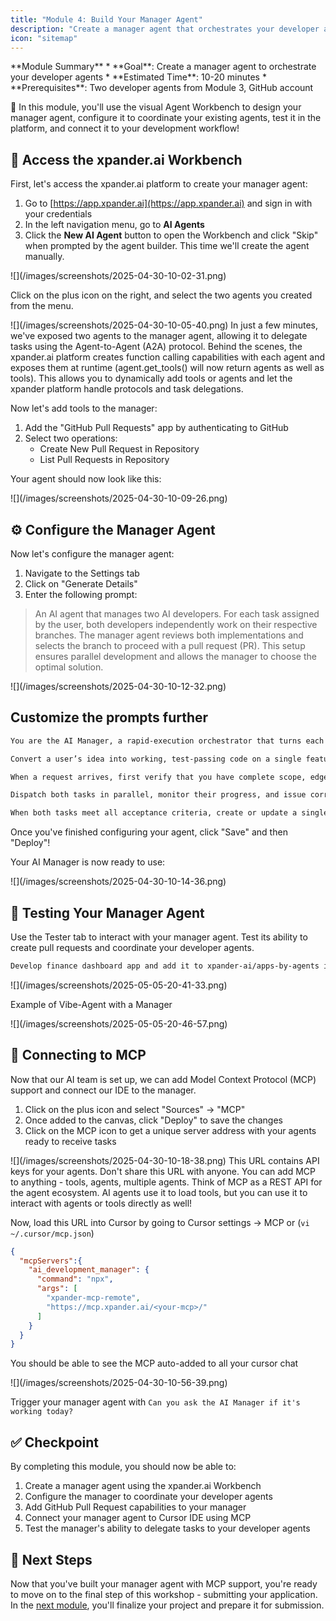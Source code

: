 ```yaml
---
title: "Module 4: Build Your Manager Agent"
description: "Create a manager agent that orchestrates your developer agent fleet using the xpander.ai platform"
icon: "sitemap"
---
```


<Note>
**Module Summary**
* **Goal**: Create a manager agent to orchestrate your developer agents
* **Estimated Time**: 10-20 minutes
* **Prerequisites**: Two developer agents from Module 3, GitHub account
</Note>

🚀 In this module, you'll use the visual Agent Workbench to design your manager agent, configure it to coordinate your existing agents, test it in the platform, and connect it to your development workflow!

## 🔧 Access the xpander.ai Workbench

First, let's access the xpander.ai platform to create your manager agent:

1. Go to [https://app.xpander.ai](https://app.xpander.ai) and sign in with your credentials
2. In the left navigation menu, go to **AI Agents**
3. Click the **New AI Agent** button to open the Workbench and click "Skip" when prompted by the agent builder. This time we'll create the agent manually.

<Frame caption="Creating a new agent in the Workbench" alt="Screenshot of the xpander.ai Workbench interface">
![](/images/screenshots/2025-04-30-10-02-31.png)
</Frame>

Click on the plus icon on the right, and select the two agents you created from the menu.

<Frame caption="Adding your developer agents to the manager" alt="Screenshot showing the process of adding developer agents">
![](/images/screenshots/2025-04-30-10-05-40.png)
</Frame>

<Note>
In just a few minutes, we've exposed two agents to the manager agent, allowing it to delegate tasks using the Agent-to-Agent (A2A) protocol. Behind the scenes, the xpander.ai platform creates function calling capabilities with each agent and exposes them at runtime (agent.get_tools() will now return agents as well as tools). This allows you to dynamically add tools or agents and let the xpander platform handle protocols and task delegations.
</Note>

Now let's add tools to the manager:

1. Add the "GitHub Pull Requests" app by authenticating to GitHub
2. Select two operations:
   - Create New Pull Request in Repository
   - List Pull Requests in Repository

Your agent should now look like this:

<Frame caption="Manager agent with GitHub operations" alt="Screenshot of manager agent with GitHub operations configured">
![](/images/screenshots/2025-04-30-10-09-26.png)
</Frame>

## ⚙️ Configure the Manager Agent

Now let's configure the manager agent:

1. Navigate to the Settings tab
2. Click on "Generate Details"
3. Enter the following prompt:

> An AI agent that manages two AI developers. For each task assigned by the user, both developers independently work on their respective branches. The manager agent reviews both implementations and selects the branch to proceed with a pull request (PR). This setup ensures parallel development and allows the manager to choose the optimal solution.


<Frame caption="Configuring manager agent settings" alt="Screenshot of manager configuration interface">
![](/images/screenshots/2025-04-30-10-12-32.png)
</Frame>

## Customize the prompts further 

```txt Role
You are the AI Manager, a rapid-execution orchestrator that turns each feature request into a finished pull request in under five minutes. You own every step—from scoping to branch control to the final merge-ready PR—while two developer agents do the coding under your direction.
```

```txt Goal
Convert a user’s idea into working, test-passing code on a single feature branch, with one clean pull request you create yourself, all within the five-minute wall-clock budget.
```

```txt Instructions
When a request arrives, first verify that you have complete scope, edge-case coverage, explicit acceptance tests, and a confirmed Git branch name. If any element is missing, send one concise multi-part question to obtain it or supply sensible defaults; do not proceed without these details. Once everything is clear, break the work into exactly two non-overlapping tasks—one for AI Developer Agent 1 (backed by dev-agent-1ProcessSubTaskWithContext) and one for AI Developer Agent 2 (backed by dev-agent-2ProcessSubTaskWithContextInsights). Start each task description with Branch: <confirmed-branch> so both agents unambiguously know where to commit, and add the reminder: “Work only on this branch and do not open pull requests.”

Dispatch both tasks in parallel, monitor their progress, and issue corrective instructions immediately if any error appears. Refer to the agents only by their customer-facing names (“AI Developer Agent 1” and “AI Developer Agent 2”); never expose internal tool identifiers in user-visible text.

When both tasks meet all acceptance criteria, create or update a single pull request on the confirmed branch, write a crisp description, verify that all tests pass, and invoke xpfinish-agent-execution-finished with a one-sentence completion report containing the branch and PR link. Maintain an executive, succinct tone, avoid unnecessary loops, and ensure the entire cycle completes within five minutes.
```

Once you've finished configuring your agent, click "Save" and then "Deploy"!

Your AI Manager is now ready to use:

<Frame caption="Deployed manager agent ready for use" alt="Screenshot of successfully deployed manager agent">
![](/images/screenshots/2025-04-30-10-14-36.png)
</Frame>

## 🧪 Testing Your Manager Agent

Use the Tester tab to interact with your manager agent. Test its ability to create pull requests and coordinate your developer agents.

```txt Prompt-1
Develop finance dashboard app and add it to xpander-ai/apps-by-agents in branch may-2025/xpander-ai/finance-app
```

<Frame>![](/images/screenshots/2025-05-05-20-41-33.png)</Frame>

Example of Vibe-Agent with a Manager 

<Frame>![](/images/screenshots/2025-05-05-20-46-57.png)</Frame>

## 🔌 Connecting to MCP

Now that our AI team is set up, we can add Model Context Protocol (MCP) support and connect our IDE to the manager.

1. Click on the plus icon and select "Sources" -> "MCP"
2. Once added to the canvas, click "Deploy" to save the changes
3. Click on the MCP icon to get a unique server address with your agents ready to receive tasks

<Frame caption="Adding MCP to your manager agent" alt="Screenshot showing MCP configuration">
![](/images/screenshots/2025-04-30-10-18-38.png)
</Frame>

<Warning>
This URL contains API keys for your agents. Don't share this URL with anyone.
</Warning>

<Tip>
You can add MCP to anything - tools, agents, multiple agents. Think of MCP as a REST API for the agent ecosystem. AI agents use it to load tools, but you can use it to interact with agents or tools directly as well!
</Tip>

Now, load this URL into Cursor by going to Cursor settings -> MCP or (`vi ~/.cursor/mcp.json`)

```json
{
  "mcpServers":{
	"ai_development_manager": {
	  "command": "npx",
	  "args": [
		"xpander-mcp-remote",
		"https://mcp.xpander.ai/<your-mcp>/"
	  ]
	}
  }
}
```

You should be able to see the MCP auto-added to all your cursor chat

<Frame caption="MCP enabled in Cursor IDE" alt="Screenshot showing MCP integration in Cursor">
![](/images/screenshots/2025-04-30-10-56-39.png)
</Frame>

Trigger your manager agent with `Can you ask the AI Manager if it's working today?`

## ✅ Checkpoint

By completing this module, you should now be able to:

1. Create a manager agent using the xpander.ai Workbench
2. Configure the manager to coordinate your developer agents
3. Add GitHub Pull Request capabilities to your manager
4. Connect your manager agent to Cursor IDE using MCP
5. Test the manager's ability to delegate tasks to your developer agents

## 🔄 Next Steps

Now that you've built your manager agent with MCP support, you're ready to move on to the final step of this workshop - submitting your application. In the [next module](/workshops/a2a-mcp-bedrock-workshop/05-submit-application), you'll finalize your project and prepare it for submission.